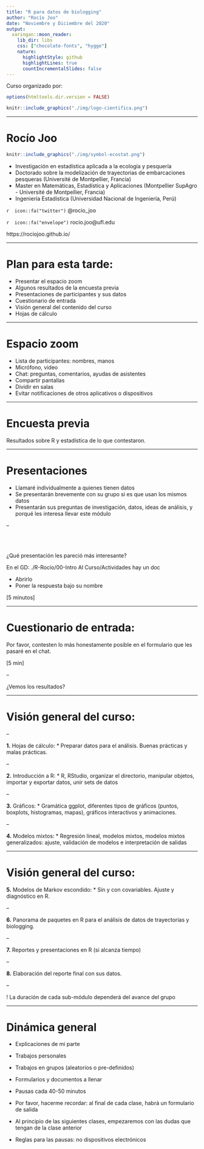 ```yaml
---
title: "R para datos de biologging"
author: "Rocío Joo"
date: "Noviembre y Diciembre del 2020"
output:
  xaringan::moon_reader:
    lib_dir: libs
    css: ["chocolate-fonts", "hygge"]
    nature:
      highlightStyle: github
      highlightLines: true
      countIncrementalSlides: false
---
```


Curso organizado por:

```r
options(htmltools.dir.version = FALSE)
```

```r
knitr::include_graphics("./img/logo-cientifica.png")
```

---

# Rocío Joo

```r
knitr::include_graphics("./img/symbol-ecostat.png")
```

 * Investigación en estadística aplicada a la ecología y pesquería
 * Doctorado sobre la modelización de trayectorias de embarcaciones pesqueras (Université de Montpellier, Francia)
 * Master en Matemáticas, Estadística y Aplicaciones (Montpellier SupAgro - Université de Montpellier, Francia)
 * Ingeniería Estadística (Universidad Nacional de Ingeniería, Perú)
 
`r  icon::fa("twitter")`  @rocio_joo

`r  icon::fa("envelope")`  rocio.joo@ufl.edu

https://rociojoo.github.io/

---

# Plan para esta tarde:

* Presentar el espacio zoom
* Algunos resultados de la encuesta previa
* Presentaciones de participantes y sus datos
* Cuestionario de entrada
* Visión general del contenido del curso
* Hojas de cálculo

---

# Espacio zoom

* Lista de participantes: nombres, manos
* Micrófono, video
* Chat: preguntas, comentarios, ayudas de asistentes
* Compartir pantallas
* Dividir en salas
* Evitar notificaciones de otros aplicativos o dispositivos

---

# Encuesta previa

Resultados sobre R y estadística de lo que contestaron. 

---

# Presentaciones

* Llamaré individualmente a quienes tienen datos
* Se presentarán brevemente con su grupo si es que usan los mismos datos
* Presentarán sus preguntas de investigación, datos, ideas de análisis, y porqué les interesa llevar este módulo

--

<br></br>

¿Qué presentación les pareció más interesante? 

En el GD: ./R-Rocío/00-Intro Al Curso/Actividades hay un doc

  * Abrirlo
  * Poner la respuesta bajo su nombre

[5 minutos]

---

# Cuestionario de entrada:

Por favor, contesten lo más honestamente posible en el formulario que les pasaré en el chat.

[5 min]

--

¿Vemos los resultados?

---

# Visión general del curso:

--

**1.** Hojas de cálculo: 
  * Preparar datos para el análisis. Buenas prácticas y malas prácticas.

--

**2.** Introducción a R: 
  * R, RStudio, organizar el directorio, manipular objetos, importar y exportar datos, unir sets de datos

--

**3.** Gráficos: 
  * Gramática ggplot, diferentes tipos de gráficos (puntos, boxplots, histogramas, mapas), 
  gráficos interactivos y animaciones.

--

**4.** Modelos mixtos: 
  * Regresión lineal, modelos mixtos, modelos mixtos generalizados: 
  ajuste, validación de modelos e interpretación de salidas

---

# Visión general del curso:


**5.** Modelos de Markov escondido: 
  * Sin y con covariables. Ajuste y diagnóstico en R.
  
--

**6.** Panorama de paquetes en R para el análisis de datos de trayectorias y biologging.

--

**7.** Reportes y presentaciones en R (si alcanza tiempo)

--

**8.** Elaboración del reporte final con sus datos.

--

! La duración de cada sub-módulo dependerá del avance del grupo

---

# Dinámica general

* Explicaciones de mi parte

* Trabajos personales

* Trabajos en grupos (aleatorios o pre-definidos)

* Formularios y documentos a llenar

* Pausas cada 40-50 minutos

* Por favor, hacerme recordar: al final de cada clase, habrá un formulario de salida

* Al principio de las siguientes clases, empezaremos con las dudas que tengan de la clase anterior

* Reglas para las pausas: no dispositivos electrónicos

